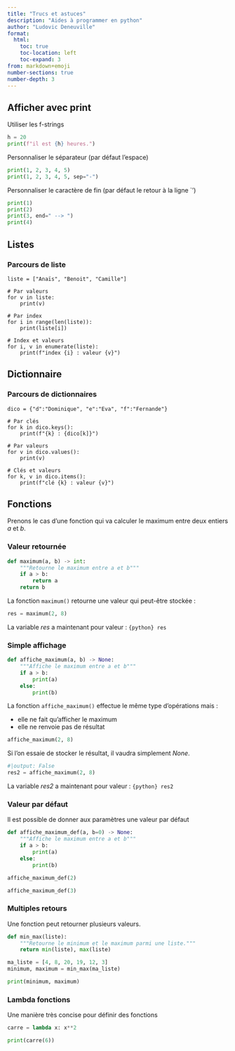 ```yaml
---
title: "Trucs et astuces"
description: "Aides à programmer en python"
author: "Ludovic Deneuville"
format: 
  html:
    toc: true
    toc-location: left
    toc-expand: 3
from: markdown+emoji
number-sections: true
number-depth: 3
---
```


## Afficher avec print

Utiliser les f-strings

```python
h = 20
print(f"il est {h} heures.")
```

Personnaliser le séparateur (par défaut l'espace)

```python
print(1, 2, 3, 4, 5)
print(1, 2, 3, 4, 5, sep="-")
```

Personnaliser le caractère de fin (par défaut le retour à la ligne `\n')

```python
print(1)
print(2)
print(3, end=" --> ")
print(4)
```

## Listes

### Parcours de liste

```.python
liste = ["Anaïs", "Benoit", "Camille"]

# Par valeurs
for v in liste:
    print(v)

# Par index
for i in range(len(liste)):
    print(liste[i])

# Index et valeurs
for i, v in enumerate(liste):
    print(f"index {i} : valeur {v}")
```

## Dictionnaire

### Parcours de dictionnaires

```.python
dico = {"d":"Dominique", "e":"Eva", "f":"Fernande"}

# Par clés
for k in dico.keys():
    print(f"{k} : {dico[k]}")

# Par valeurs
for v in dico.values():
    print(v)

# Clés et valeurs
for k, v in dico.items():
    print(f"clé {k} : valeur {v}")
```


## Fonctions

Prenons le cas d'une fonction qui va calculer le maximum entre deux entiers *a* et *b*.

### Valeur retournée

```python
def maximum(a, b) -> int:
    """Retourne le maximum entre a et b"""
    if a > b:
        return a
    return b
```

La fonction `maximum()` retourne une valeur qui peut-être stockée :

```python
res = maximum(2, 8)
```

La variable *res* a maintenant pour valeur : `{python} res`


### Simple affichage

```python
def affiche_maximum(a, b) -> None:
    """Affiche le maximum entre a et b"""
    if a > b:
        print(a)
    else:        
        print(b)
```

La fonction `affiche_maximum()` effectue le même type d'opérations mais :

- elle ne fait qu'afficher le maximum
- elle ne renvoie pas de résultat 
 

```python
affiche_maximum(2, 8)
```

Si l'on essaie de stocker le résultat, il vaudra simplement *None*.

```python
#|output: False
res2 = affiche_maximum(2, 8)
```
La variable *res2* a maintenant pour valeur : `{python} res2`


### Valeur par défaut

Il est possible de donner aux paramètres une valeur par défaut

```python
def affiche_maximum_def(a, b=0) -> None:
    """Affiche le maximum entre a et b"""
    if a > b:
        print(a)
    else:        
        print(b)
```

```python
affiche_maximum_def(2)
```

```python
affiche_maximum_def(3)
```


### Multiples retours

Une fonction peut retourner plusieurs valeurs.

```python
def min_max(liste):
    """Retourne le minimum et le maximum parmi une liste."""
    return min(liste), max(liste)
```


```python
ma_liste = [4, 8, 20, 19, 12, 3]
minimum, maximum = min_max(ma_liste)

print(minimum, maximum)
```


### Lambda fonctions

Une manière très concise pour définir des fonctions

```python
carre = lambda x: x**2

print(carre(6))
```